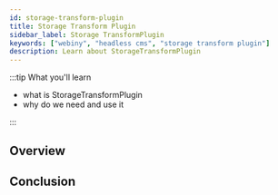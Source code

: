 ```yaml
---
id: storage-transform-plugin
title: Storage Transform Plugin
sidebar_label: Storage TransformPlugin
keywords: ["webiny", "headless cms", "storage transform plugin"]
description: Learn about StorageTransformPlugin
---
```


:::tip What you'll learn

- what is StorageTransformPlugin
- why do we need and use it

:::


## Overview


## Conclusion